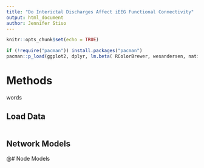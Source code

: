 ```yaml
---
title: "Do Interictal Discharges Affect iEEG Functional Connectivity"
output: html_document
author: Jennifer Stiso
---
```


```r
knitr::opts_chunk$set(echo = TRUE)
```
```r
if (!require("pacman")) install.packages("pacman")
pacman::p_load(ggplot2, dplyr, lm.beta( RColorBrewer, wesandersen, nationalparkcolors))
```

# Methods

words

## Load Data

```r

```


## Network Models


@# Node Models



